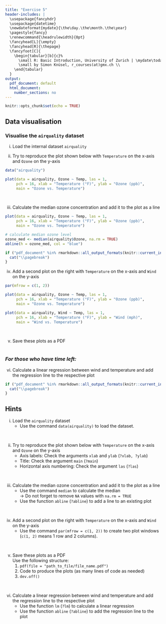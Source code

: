 ```yaml
---
title: "Exercise 5"
header-includes: |
  \usepackage{fancyhdr}
  \usepackage{datetime}
  \newdateformat{mydate}{\the\day.\the\month.\the\year}
  \pagestyle{fancy}
  \renewcommand{\headrulewidth}{0pt}
  \fancyhead[L]{\empty}
  \fancyhead[R]{\thepage}
  \fancyfoot[C]{
    \begin{tabular}[b]{c}%
      \small R: Basic Introduction, University of Zurich | \mydate\today\ \\
      \small by Simon Knüsel, r_courses(at)gmx.ch \\
    \end{tabular}
  }
output:
  pdf_document: default
  html_document:
    number_sections: no
---
```


```r
knitr::opts_chunk$set(echo = TRUE)
```

## Data visualisation

### Visualise the `airquality` dataset

i) Load the internal dataset `airquality`

ii) Try to reproduce the plot shown below with `Temperature` on the x-axis
and `Ozone` on the y-axis

```r
data("airquality")

plot(data = airquality, Ozone ~ Temp, las = 1,
     pch = 16, xlab = "Temperature (°F)", ylab = "Ozone (ppb)",
     main = "Ozone vs. Temperature")
```
<br>

iii) Calculate the median ozone concentration and add it to the plot as a line

```r
plot(data = airquality, Ozone ~ Temp, las = 1,
     pch = 16, xlab = "Temperature (°F)", ylab = "Ozone (ppb)",
     main = "Ozone vs. Temperature")

# calculate median ozone level
ozone_med <- median(airquality$Ozone, na.rm = TRUE)
abline(h = ozone_med, col = "blue")
```

```r
if ("pdf_document" %in% rmarkdown::all_output_formats(knitr::current_input())) {
  cat("\\pagebreak")
}
```

iv) Add a second plot on the right with `Temperature` on the x-axis and
`Wind` on the y-axis

```r
par(mfrow = c(1, 2))

plot(data = airquality, Ozone ~ Temp, las = 1,
     pch = 16, xlab = "Temperature (°F)", ylab = "Ozone (ppb)",
     main = "Ozone vs. Temperature")

plot(data = airquality, Wind ~ Temp, las = 1,
     pch = 16, xlab = "Temperature (°F)", ylab = "Wind (mph)",
     main = "Wind vs. Temperature")
```
<br>

v) Save these plots as a PDF
<br><br>

### *For those who have time left:*

vi) Calculate a linear regression between wind and temperature and add the 
regression line to the respective plot


```r
if ("pdf_document" %in% rmarkdown::all_output_formats(knitr::current_input())) {
  cat("\\pagebreak")
}
```

## Hints

i) Load the `airquality` dataset
   - Use the command `data(airquality)` to load the dataset.

<br>

ii) Try to reproduce the plot shown below with `Temperature` on the x-axis
and `Ozone` on the y-axis
    - Axis labels: Check the arguments `xlab` and `ylab` (`?xlab, ?ylab`)
    - Title: Check the argument `main` (`?main`)
    - Horizontal axis numbering: Check the argument `las` (`?las`)

<br>

iii) Calculate the median ozone concentration and add it to the plot as a line
     - Use the command `median` to calculate the median  
       $\rightarrow$ Do not forget to remove `NA` values with `na.rm = TRUE`
     - Use the function `abline` (`?abline`) to add a line to an existing plot

<br>

iv) Add a second plot on the right with `Temperature` on the x-axis and
`Wind` on the y-axis
    - Use the command `par(mfrow = c(1, 2))` to create two plot windows (`c(1, 2)`
      means 1 row and 2 columns).

<br>

v) Save these plots as a PDF  
    Use the following structure:
    1. `pdf(file = "path_to_file/file_name.pdf")`
    2. Code to produce the plots (as many lines of code as needed)
    3. `dev.off()`

<br>

vi) Calculate a linear regression between wind and temperature and add the 
regression line to the respective plot
    - Use the function `lm` (`?lm`) to calculate a linear regression
    - Use the function `abline` (`?abline`) to add the regression line to the plot

